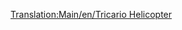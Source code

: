 [[Translation:Main/en/Tricario Helicopter]]
{{Template:Helicópteros/Es
|Nombre=Helicóptero Tricario
|Imagen=[[File:en/SikorskyHelicopter.png|Helicóptero Tricario]]
|Precio=61.522 € (30.761 £)
|Velocidad=322 km/h (200 mph)
|Coste-anual=4.556 € (2.278 £)
|Diseño=1957
|Duración=20
|Capacidad=40 pasajeros y 15 sacos de correo
|Descripción=El helicóptero Tricario es el primer helicóptero.
|Vida-real=Helicóptero Sikorsky S-62 
}}